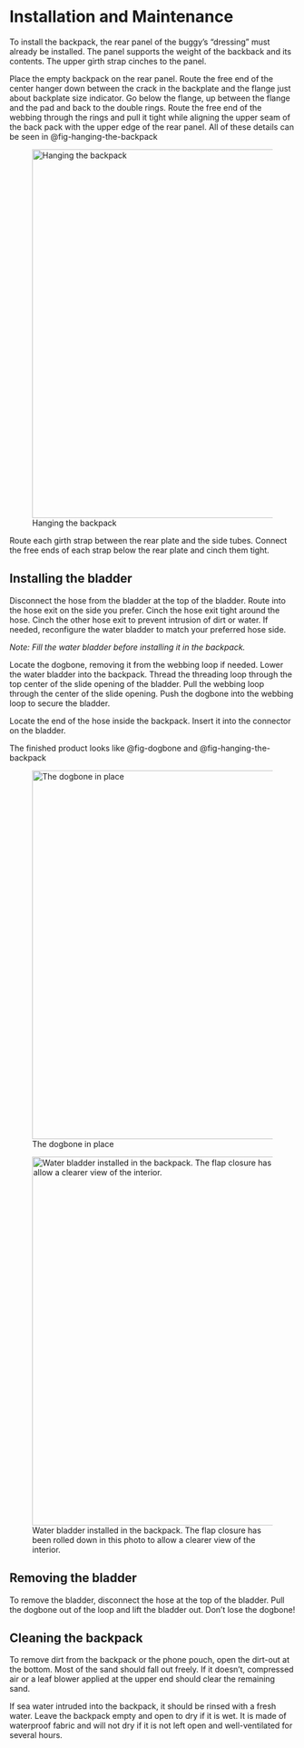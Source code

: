 # Installation and Maintenance

To install the backpack, the rear panel of the buggy's "dressing" must already be installed. The panel supports the weight of the backback and its contents. The upper girth strap cinches to the panel.

Place the empty backpack on the rear panel. Route the free end of the center hanger down between the crack in the backplate and the flange just about backplate size indicator. Go below the flange, up between the flange and the pad and back to the double rings. Route the free end of the webbing through the rings and pull it tight while aligning the upper seam of the back pack with the upper edge of the rear panel. All of these details can be seen in @fig-hanging-the-backpack

![Hanging the backpack](images/hanging-the-backpack.jpg){#fig-hanging-the-backpack fig-alt="Hanging the backpack" fig-align="center" width="650"}

Route each girth strap between the rear plate and the side tubes. Connect the free ends of each strap below the rear plate and cinch them tight.

## Installing the bladder

Disconnect the hose from the bladder at the top of the bladder. Route into the hose exit on the side you prefer. Cinch the hose exit tight around the hose. Cinch the other hose exit to prevent intrusion of dirt or water. If needed, reconfigure the water bladder to match your preferred hose side.

*Note: Fill the water bladder before installing it in the backpack.*

Locate the dogbone, removing it from the webbing loop if needed. Lower the water bladder into the backpack. Thread the threading loop through the top center of the slide opening of the bladder. Pull the webbing loop through the center of the slide opening. Push the dogbone into the webbing loop to secure the bladder.

Locate the end of the hose inside the backpack. Insert it into the connector on the bladder.

The finished product looks like @fig-dogbone and @fig-hanging-the-backpack

![The dogbone in place](images/dogbone.jpg){#fig-dogbone fig-alt="The dogbone in place" fig-align="center" width="650"}

![Water bladder installed in the backpack. The flap closure has been rolled down in this photo to allow a clearer view of the interior.](images/water_bladder_in_place.jpg){fig-alt="Water bladder installed in the backpack" fig-align="center" width="650"}

## Removing the bladder

To remove the bladder, disconnect the hose at the top of the bladder. Pull the dogbone out of the loop and lift the bladder out. Don't lose the dogbone!

## Cleaning the backpack

To remove dirt from the backpack or the phone pouch, open the dirt-out at the bottom. Most of the sand should fall out freely. If it doesn't, compressed air or a leaf blower applied at the upper end should clear the remaining sand.

If sea water intruded into the backpack, it should be rinsed with a fresh water. Leave the backpack empty and open to dry if it is wet. It is made of waterproof fabric and will not dry if it is not left open and well-ventilated for several hours.

